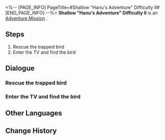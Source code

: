 <%-- [PAGE_INFO]
PageTitle=#Shallow "Hanu's Adventure" Difficulty II#
[END_PAGE_INFO] --%>
{{Stub|Dialogue, characters, and location(s)}}
{{Mission Infobox
|id            = 8020204
|title         = 
|image         = Mission Shallow "Hanu's Adventure" Difficulty II.png
|type          = Adventure
|event_name    = 
|chapter       = 
|requirements  = 
|summary       = <!--official mission summary from Fate's Atlas-->
|characters    = <!--characters that appear in this mission-->
|startLocation = <!--location as it intially appears on the mission screen-->
|world         = <!--i.e. Penacony-->
|area          = <!--i.e. A Child's Dream-->
|prev          = 
|next          = 
|exp           = 
|credits       = 
|stellarJade   = 
|other         = 
}}
'''Shallow "Hanu's Adventure" Difficulty II''' is an [[Adventure Mission]]<!--in [world]-->.

==Steps==
# Rescue the trapped bird
# Enter the TV and find the bird

<!--
==Gameplay Notes==

--><!--
==Trial Character==

-->
==Dialogue==
{{Stub Dialogue}}
===Rescue the trapped bird===
{{Mission Description|type=adventure|location=<!--to be added-->|Some of the birds that helped build Dreamville have been trapped by accident. You have to help Brother Hanu rescue them.}}
{{Dialogue Start}}
:{{tx}}
{{Dialogue End}}

===Enter the TV and find the bird===
{{Mission Description|type=adventure|location=<!--to be added-->|update|Some of the birds that helped build Dreamville have been trapped by accident. You have to help Brother Hanu rescue them.}}
{{Dialogue Start}}
:{{tx}}
{{Dialogue End}}

==Other Languages==
{{Other Languages
|en   = Shallow "Hanu's Adventure" Difficulty II
|zhs  = 浅层「小小哈努行动」难度II
|zht  = 淺層「小小哈努行動」難度II
|ja   = 表層夢境「ちびっ子ハヌの大作戦」難易度II
|ko   = 얕은 층 「꼬마 하누의 작전」 난이도 II
|es   = Aventura de Hanu superficial, dificultad II
|fr   = Surface : « Aventures de Hanu » difficulté II
|ru   = Верхний мир: Приключения Хану II
|th   = "ปฏิบัติการของลูกพี่ Hanu" ชั้นตื้น ระดับความยาก II
|vi   = Cuộc Phiêu Lưu Của Hanu Tầng Cạn - Độ Khó II
|de   = Seicht „Hanus Abenteuer“ Schwierigkeitsgrad II
|id   = "Petualangan Hanu" yang Dangkal: Tingkat Kesulitan II
|pt   = "Aventuras de Hanu" Raso Dificuldade II
}}

==Change History==
{{Change History|2.0}}
